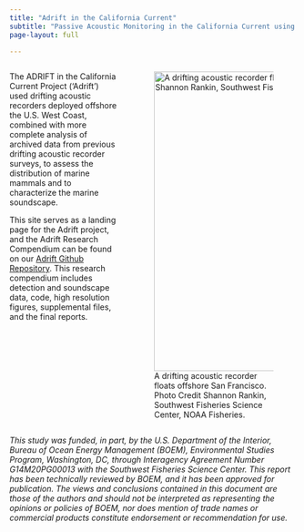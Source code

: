 ```yaml
---
title: "Adrift in the California Current"
subtitle: "Passive Acoustic Monitoring in the California Current using Drifting Recorders"
page-layout: full

---
```


::: columns

::: {.column width="40%"}
The ADRIFT in the California Current Project ('Adrift') used drifting acoustic recorders deployed offshore the U.S. West Coast, combined with more complete analysis of archived data from previous drifting acoustic recorder surveys, to assess the distribution of marine mammals and to characterize the marine soundscape.

This site serves as a landing page for the Adrift project, and the Adrift Research Compendium can be found on our [Adrift Github Repository](https://github.com/SAEL-SWFSC/Adrift). This research compendium includes detection and soundscape data, code, high resolution figures, supplemental files, and the final reports.
:::

::: {.column width="60%"}
![A drifting acoustic recorder floats offshore San Francisco. Photo Credit Shannon Rankin, Southwest Fisheries Science Center, NOAA Fisheries.](figs/drifterShip_Rankin_SWFSC_ACCESS_2021_MULTI-2019-005.JPG){fig-alt="A drifting acoustic recorder floats offshore San Francisco with a large container ship in the background. Photo Credit Shannon Rankin, Southwest Fisheries Science Center, NOAA Fisheries." width="526" fig-align="center"}
:::
:::

::: callout-note
*This study was funded, in part, by the U.S. Department of the Interior, Bureau of Ocean Energy Management (BOEM), Environmental Studies Program, Washington, DC, through Interagency Agreement Number G14M20PG00013 with the Southwest Fisheries Science Center. This report has been technically reviewed by BOEM, and it has been approved for publication. The views and conclusions contained in this document are those of the authors and should not be interpreted as representing the opinions or policies of BOEM, nor does mention of trade names or commercial products constitute endorsement or recommendation for use.*
:::
